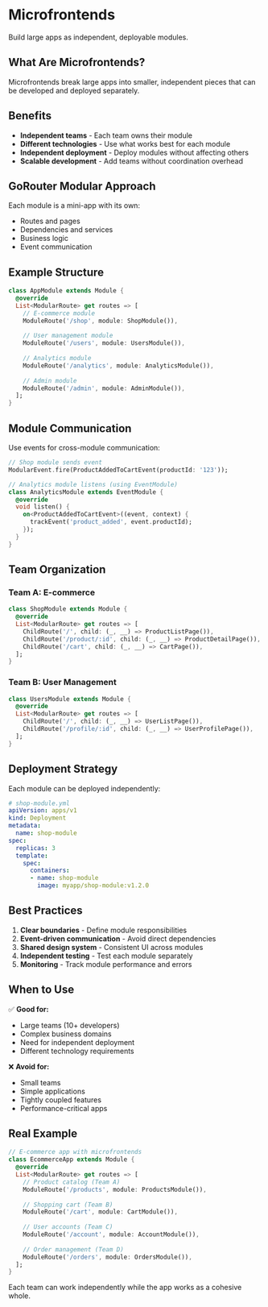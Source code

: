 # Microfrontends

Build large apps as independent, deployable modules.

## What Are Microfrontends?

Microfrontends break large apps into smaller, independent pieces that can be developed and deployed separately.

## Benefits

- **Independent teams** - Each team owns their module
- **Different technologies** - Use what works best for each module
- **Independent deployment** - Deploy modules without affecting others
- **Scalable development** - Add teams without coordination overhead

## GoRouter Modular Approach

Each module is a mini-app with its own:
- Routes and pages
- Dependencies and services
- Business logic
- Event communication

## Example Structure

```dart
class AppModule extends Module {
  @override
  List<ModularRoute> get routes => [
    // E-commerce module
    ModuleRoute('/shop', module: ShopModule()),
    
    // User management module
    ModuleRoute('/users', module: UsersModule()),
    
    // Analytics module
    ModuleRoute('/analytics', module: AnalyticsModule()),
    
    // Admin module
    ModuleRoute('/admin', module: AdminModule()),
  ];
}
```

## Module Communication

Use events for cross-module communication:

```dart
// Shop module sends event
ModularEvent.fire(ProductAddedToCartEvent(productId: '123'));

// Analytics module listens (using EventModule)
class AnalyticsModule extends EventModule {
  @override
  void listen() {
    on<ProductAddedToCartEvent>((event, context) {
      trackEvent('product_added', event.productId);
    });
  }
}
```

## Team Organization

### Team A: E-commerce
```dart
class ShopModule extends Module {
  @override
  List<ModularRoute> get routes => [
    ChildRoute('/', child: (_, __) => ProductListPage()),
    ChildRoute('/product/:id', child: (_, __) => ProductDetailPage()),
    ChildRoute('/cart', child: (_, __) => CartPage()),
  ];
}
```

### Team B: User Management
```dart
class UsersModule extends Module {
  @override
  List<ModularRoute> get routes => [
    ChildRoute('/', child: (_, __) => UserListPage()),
    ChildRoute('/profile/:id', child: (_, __) => UserProfilePage()),
  ];
}
```

## Deployment Strategy

Each module can be deployed independently:

```yaml
# shop-module.yml
apiVersion: apps/v1
kind: Deployment
metadata:
  name: shop-module
spec:
  replicas: 3
  template:
    spec:
      containers:
      - name: shop-module
        image: myapp/shop-module:v1.2.0
```

## Best Practices

1. **Clear boundaries** - Define module responsibilities
2. **Event-driven communication** - Avoid direct dependencies
3. **Shared design system** - Consistent UI across modules
4. **Independent testing** - Test each module separately
5. **Monitoring** - Track module performance and errors

## When to Use

✅ **Good for:**
- Large teams (10+ developers)
- Complex business domains
- Need for independent deployment
- Different technology requirements

❌ **Avoid for:**
- Small teams
- Simple applications
- Tightly coupled features
- Performance-critical apps

## Real Example

```dart
// E-commerce app with microfrontends
class EcommerceApp extends Module {
  @override
  List<ModularRoute> get routes => [
    // Product catalog (Team A)
    ModuleRoute('/products', module: ProductsModule()),
    
    // Shopping cart (Team B)
    ModuleRoute('/cart', module: CartModule()),
    
    // User accounts (Team C)
    ModuleRoute('/account', module: AccountModule()),
    
    // Order management (Team D)
    ModuleRoute('/orders', module: OrdersModule()),
  ];
}
```

Each team can work independently while the app works as a cohesive whole.